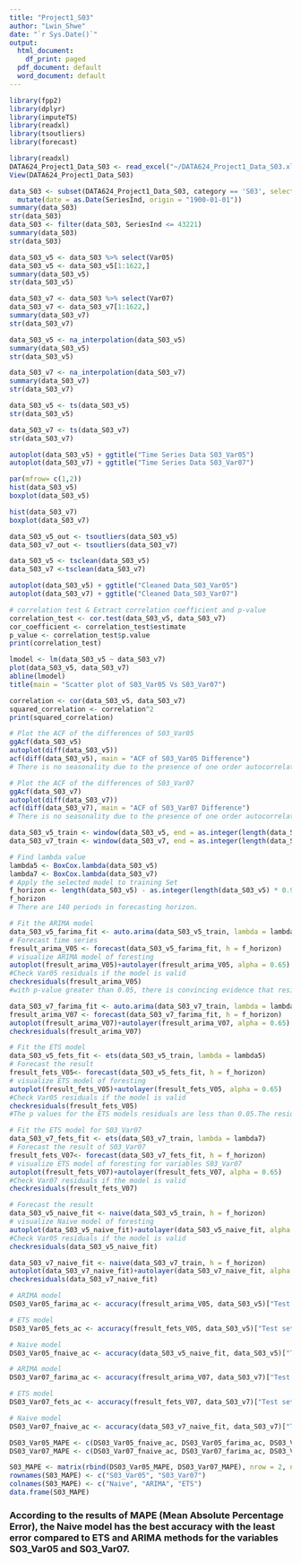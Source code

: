 ```yaml
---
title: "Project1_S03"
author: "Lwin_Shwe"
date: "`r Sys.Date()`"
output:
  html_document:
    df_print: paged
  pdf_document: default
  word_document: default
---
```


```r
library(fpp2)
library(dplyr)
library(imputeTS)
library(readxl)
library(tsoutliers)
library(forecast)
```

```r
library(readxl)
DATA624_Project1_Data_S03 <- read_excel("~/DATA624_Project1_Data_S03.xlsx")
View(DATA624_Project1_Data_S03)
```

```r
data_S03 <- subset(DATA624_Project1_Data_S03, category == 'S03', select = c(SeriesInd, Var05, Var07)) %>%
  mutate(date = as.Date(SeriesInd, origin = "1900-01-01"))
summary(data_S03)
str(data_S03)
data_S03 <- filter(data_S03, SeriesInd <= 43221)
summary(data_S03)
str(data_S03)
```

```r
data_S03_v5 <- data_S03 %>% select(Var05)
data_S03_v5 <- data_S03_v5[1:1622,]
summary(data_S03_v5)
str(data_S03_v5)

data_S03_v7 <- data_S03 %>% select(Var07)
data_S03_v7 <- data_S03_v7[1:1622,]
summary(data_S03_v7)
str(data_S03_v7)

```


```r
data_S03_v5 <- na_interpolation(data_S03_v5)
summary(data_S03_v5)
str(data_S03_v5)

data_S03_v7 <- na_interpolation(data_S03_v7)
summary(data_S03_v7)
str(data_S03_v7)
```


```r
data_S03_v5 <- ts(data_S03_v5)
str(data_S03_v5)

data_S03_v7 <- ts(data_S03_v7)
str(data_S03_v7)

autoplot(data_S03_v5) + ggtitle("Time Series Data S03_Var05")
autoplot(data_S03_v7) + ggtitle("Time Series Data S03_Var07")
```

```r
par(mfrow= c(1,2))
hist(data_S03_v5)
boxplot(data_S03_v5)

hist(data_S03_v7)
boxplot(data_S03_v7)
```

```r
data_S03_v5_out <- tsoutliers(data_S03_v5)
data_S03_v7_out <- tsoutliers(data_S03_v7)

data_S03_v5 <- tsclean(data_S03_v5)
data_S03_v7 <-tsclean(data_S03_v7)

autoplot(data_S03_v5) + ggtitle("Cleaned Data_S03_Var05")
autoplot(data_S03_v7) + ggtitle("Cleaned Data_S03_Var07")

# correlation test & Extract correlation coefficient and p-value
correlation_test <- cor.test(data_S03_v5, data_S03_v7)
cor_coefficient <- correlation_test$estimate
p_value <- correlation_test$p.value
print(correlation_test)

```

```r
lmodel <- lm(data_S03_v5 ~ data_S03_v7)
plot(data_S03_v5, data_S03_v7) 
abline(lmodel)
title(main = "Scatter plot of S03_Var05 Vs S03_Var07")
```
```r
correlation <- cor(data_S03_v5, data_S03_v7)
squared_correlation <- correlation^2
print(squared_correlation)

# Plot the ACF of the differences of S03_Var05
ggAcf(data_S03_v5)
autoplot(diff(data_S03_v5))
acf(diff(data_S03_v5), main = "ACF of S03_Var05 Difference")
# There is no seasonality due to the presence of one order autocorrelation.
```

```r
# Plot the ACF of the differences of S03_Var07
ggAcf(data_S03_v7)
autoplot(diff(data_S03_v7))
acf(diff(data_S03_v7), main = "ACF of S03_Var07 Difference")
# There is no seasonality due to the presence of one order autocorrelation.
```
```r
data_S03_v5_train <- window(data_S03_v5, end = as.integer(length(data_S03_v5) * 0.80))
data_S03_v7_train <- window(data_S03_v7, end = as.integer(length(data_S03_v7) * 0.85))

# Find lambda value
lambda5 <- BoxCox.lambda(data_S03_v5)
lambda7 <- BoxCox.lambda(data_S03_v7)
# Apply the selected model to training Set
f_horizon <- length(data_S03_v5) - as.integer(length(data_S03_v5) * 0.914)
f_horizon
# There are 140 periods in forecasting horizon.
```


```r

# Fit the ARIMA model
data_S03_v5_farima_fit <- auto.arima(data_S03_v5_train, lambda = lambda5, stepwise = FALSE)
# Forecast time series
fresult_arima_V05 <- forecast(data_S03_v5_farima_fit, h = f_horizon)
# visualize ARIMA model of foresting 
autoplot(fresult_arima_V05)+autolayer(fresult_arima_V05, alpha = 0.65)
#Check Var05 residuals if the model is valid
checkresiduals(fresult_arima_V05)
#with p-value greater than 0.05, there is convincing evidence that residuals for Var05 are white noise. On ACF, the residuals are uncorrelated. The histogram shows that the residuals are normal distributed.

data_S03_v7_farima_fit <- auto.arima(data_S03_v7_train, lambda = lambda7, stepwise = FALSE)
fresult_arima_V07 <- forecast(data_S03_v7_farima_fit, h = f_horizon)
autoplot(fresult_arima_V07)+autolayer(fresult_arima_V07, alpha = 0.65)
checkresiduals(fresult_arima_V07)
```


```r

# Fit the ETS model
data_S03_v5_fets_fit <- ets(data_S03_v5_train, lambda = lambda5)
# Forecast the result
fresult_fets_V05<- forecast(data_S03_v5_fets_fit, h = f_horizon)
# visualize ETS model of foresting 
autoplot(fresult_fets_V05)+autolayer(fresult_fets_V05, alpha = 0.65)
#Check Var05 residuals if the model is valid
checkresiduals(fresult_fets_V05)
#The p values for the ETS models residuals are less than 0.05.The residuals are not white noise. They ETS models have prediction interval to wide. The ETS models have the best accuracy with the test set

# Fit the ETS model for S03_Var07
data_S03_v7_fets_fit <- ets(data_S03_v7_train, lambda = lambda7)
# Forecast the result of S03_Var07
fresult_fets_V07<- forecast(data_S03_v7_fets_fit, h = f_horizon)
# visualize ETS model of foresting for variables S03_Var07
autoplot(fresult_fets_V07)+autolayer(fresult_fets_V07, alpha = 0.65)
#Check Var07 residuals if the model is valid
checkresiduals(fresult_fets_V07)
```


```r
# Forecast the result 
data_S03_v5_naive_fit <- naive(data_S03_v5_train, h = f_horizon)
# visualize Naive model of foresting 
autoplot(data_S03_v5_naive_fit)+autolayer(data_S03_v5_naive_fit, alpha = 0.65)
#Check Var05 residuals if the model is valid
checkresiduals(data_S03_v5_naive_fit)

data_S03_v7_naive_fit <- naive(data_S03_v7_train, h = f_horizon)
autoplot(data_S03_v7_naive_fit)+autolayer(data_S03_v7_naive_fit, alpha = 0.65)
checkresiduals(data_S03_v7_naive_fit)
```


```r

# ARIMA model
DS03_Var05_farima_ac <- accuracy(fresult_arima_V05, data_S03_v5)["Test set", "MAPE"]

# ETS model
DS03_Var05_fets_ac <- accuracy(fresult_fets_V05, data_S03_v5)["Test set", "MAPE"]

# Naive model
DS03_Var05_fnaive_ac <- accuracy(data_S03_v5_naive_fit, data_S03_v5)["Test set", "MAPE"]
```



```r
# ARIMA model
DS03_Var07_farima_ac <- accuracy(fresult_arima_V07, data_S03_v7)["Test set", "MAPE"]

# ETS model
DS03_Var07_fets_ac <- accuracy(fresult_fets_V07, data_S03_v7)["Test set", "MAPE"]

# Naive model
DS03_Var07_fnaive_ac <- accuracy(data_S03_v7_naive_fit, data_S03_v7)["Test set", "MAPE"]
```



```r
DS03_Var05_MAPE <- c(DS03_Var05_fnaive_ac, DS03_Var05_farima_ac, DS03_Var05_fets_ac)
DS03_Var07_MAPE <- c(DS03_Var07_fnaive_ac, DS03_Var07_farima_ac, DS03_Var07_fets_ac)

S03_MAPE <- matrix(rbind(DS03_Var05_MAPE, DS03_Var07_MAPE), nrow = 2, ncol = 3)
rownames(S03_MAPE) <- c("S03_Var05", "S03_Var07")
colnames(S03_MAPE) <- c("Naive", "ARIMA", "ETS")
data.frame(S03_MAPE)

```
### According to the results of MAPE (Mean Absolute Percentage Error), the Naive model has the best accuracy with the least error compared to ETS and ARIMA methods for the variables S03_Var05 and S03_Var07.

